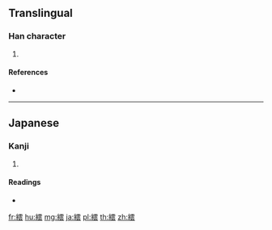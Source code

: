 {{character info/new}}
==Translingual==

===Han character===
{{Han char|rn=120|rad=糸|as=12|sn=18|four=|canj=VFMBI}}

# {{defn|Han|sort=糸12}}

====References====
* {{Han ref|kx=0940.031|dkj=27936|hdz=53451.141|uh=7E67|ud=32359}}

----

==Japanese==

===Kanji===
{{ja-kanji|grade=|rs=糸12}}

# {{defn|lang=ja|sort=糸12}}

====Readings====
* {{ja-readings|on=[[うん]] (un)|kun=|nanori=}}

[[fr:繧]]
[[hu:繧]]
[[mg:繧]]
[[ja:繧]]
[[pl:繧]]
[[th:繧]]
[[zh:繧]]